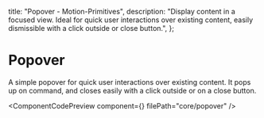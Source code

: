   title: "Popover - Motion-Primitives",
  description:
    "Display content in a focused view. Ideal for quick user interactions over existing content, easily dismissible with a click outside or close button.",
};


# Popover

A simple popover for quick user interactions over existing content. It pops up on command, and closes easily with a click outside or on a close button.

<ComponentCodePreview component={<Popover />} filePath="core/popover" />
